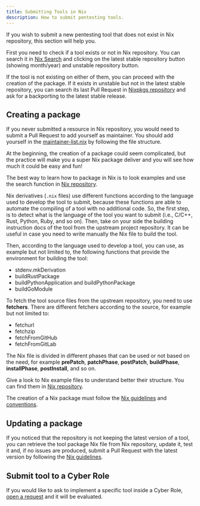 ```yaml
---
title: Submitting Tools in Nix
description: How to submit pentesting tools.
---
```


If you wish to submit a new pentesting tool that does not exist in Nix repository, this section will help you.

First you need to check if a tool exists or not in Nix repository. You can search it in [Nix Search](https://search.nixos.org/packages) and clicking on the latest stable repository button (showing month/year) and unstable repository button.

If the tool is not existing on either of them, you can proceed with the creation of the package. If it exists in unstable but not in the latest stable repository, you can search its last Pull Request in [Nixpkgs repository](https://github.com/NixOS/nixpkgs/pulls) and ask for a backporting to the latest stable release.

## Creating a package

If you never submitted a resource in Nix repository, you would need to submit a Pull Request to add yourself as maintainer. You should add yourself in the [maintainer-list.nix](https://github.com/NixOS/nixpkgs/blob/master/maintainers/maintainer-list.nix) by following the file structure.

At the beginning, the creation of a package could seem complicated, but the practice will make you a super Nix package deliver and you will see how much it could be easy and fun!

The best way to learn how to package in Nix is to look examples and use the search function in [Nix repository](https://github.com/NixOS/nixpkgs).

Nix derivatives (`.nix` files) use different functions according to the language used to develop the tool to submit, because these functions are able to automate the compiling of a tool with no additional code. So, the first step, is to detect what is the language of the tool you want to submit (i.e., C/C++, Rust, Python, Ruby, and so on). Then, take on your side the building instruction docs of the tool from the upstream project repository. It can be useful in case you need to write manually the Nix file to build the tool.

Then, according to the language used to develop a tool, you can use, as example but not limited to, the following functions that provide the environment for building the tool:
* stdenv.mkDerivation
* buildRustPackage
* buildPythonApplication and buildPythonPackage
* buildGoModule

To fetch the tool source files from the upstream repository, you need to use **fetchers**. There are different fetchers according to the source, for example but not limited to:
* fetchurl
* fetchzip
* fetchFromGitHub
* fetchFromGitLab

The Nix file is divided in different phases that can be used or not based on the need, for example **prePatch**, **patchPhase**, **postPatch**, **buildPhase**, **installPhase**, **postInstall**, and so on.

Give a look to Nix example files to understand better their structure. You can find them in [Nix repository](https://github.com/NixOS/nixpkgs/tree/master/pkgs/by-name).

The creation of a Nix package must follow the [Nix guidelines](https://github.com/nixpkgs-architecture/rfc-140/blob/master/rfcs/0140-simple-package-paths.md) and [conventions](https://github.com/NixOS/nixpkgs/blob/master/pkgs/README.md#package-naming).

## Updating a package

If you noticed that the repository is not keeping the latest version of a tool, you can retrieve the tool package Nix file from Nix repository, update it, test it and, if no issues are produced, submit a Pull Request with the latest version by following the [Nix guidelines](https://github.com/nixpkgs-architecture/rfc-140/blob/master/rfcs/0140-simple-package-paths.md).

## Submit tool to a Cyber Role

If you would like to ask to implement a specific tool inside a Cyber Role, [open a request](https://github.com/Athena-OS/athena-nix/issues/new/choose) and it will be evaluated.

<ImageComponent />
